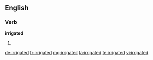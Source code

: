 ==English==

===Verb===
'''irrigated'''

# {{past of|irrigate}}

[[de:irrigated]]
[[fr:irrigated]]
[[mg:irrigated]]
[[ta:irrigated]]
[[te:irrigated]]
[[vi:irrigated]]